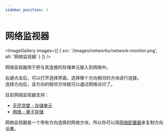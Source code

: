 ```yaml
---
sidebar_position: 3
---
```



# 网络监视器

<ImageGallery images={[
  { src: '/images/networks/network-monitor.png', alt: '网络监视器' }
]} />

网络监视器用于把与其连接的存储单元接入到网络中。

右键点击后，可以打开选择界面，选择哪个方向相邻的方块进行连接。<br />
选择方向后，该方向的相邻方块就可以通过网络访问了。

目前网络监视器支持：

- [无尽贪婪 - 存储单元](/infinity-expansion/barrels)
- [网络 - 量子存储](../network-storage/quantum-storage)

网络监视器是一个带有方向选择的网络方块，所以你可以用[网络配置器](../tools/network-configurator)来复制方向设置。
